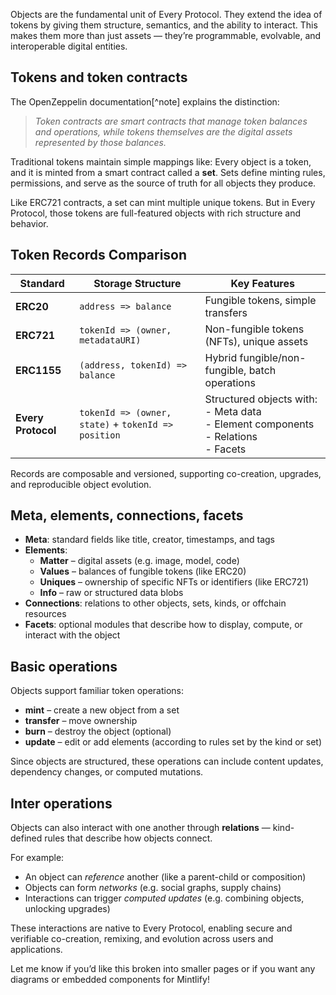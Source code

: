Objects are the fundamental unit of Every Protocol. They extend the idea of tokens by giving them structure, semantics, and the ability to interact. This makes them more than just assets — they’re programmable, evolvable, and interoperable digital entities.



## Tokens and token contracts

The OpenZeppelin documentation[^note] explains the distinction:

> *Token contracts are smart contracts that manage token balances and operations, while tokens themselves are the digital assets represented by those balances.*

Traditional tokens maintain simple mappings like:
Every object is a token, and it is minted from a smart contract called a **set**.
Sets define minting rules, permissions, and serve as the source of truth for all objects they produce.

Like ERC721 contracts, a set can mint multiple unique tokens. But in Every Protocol, those tokens are full-featured objects with rich structure and behavior.

## Token Records Comparison

| Standard | Storage Structure | Key Features |
|----------|-------------------|-------------|
| **ERC20** | `address => balance` | Fungible tokens, simple transfers |
| **ERC721** | `tokenId => (owner, metadataURI)` | Non-fungible tokens (NFTs), unique assets |
| **ERC1155** | `(address, tokenId) => balance` | Hybrid fungible/non-fungible, batch operations |
| **Every Protocol** | `tokenId => (owner, state)` + `tokenId => position` | Structured objects with:<br>- Meta data<br>- Element components<br>- Relations<br>- Facets |

Records are composable and versioned, supporting co-creation, upgrades, and reproducible object evolution.

## Meta, elements, connections, facets

- **Meta**: standard fields like title, creator, timestamps, and tags
- **Elements**:
  - **Matter** – digital assets (e.g. image, model, code)
  - **Values** – balances of fungible tokens (like ERC20)
  - **Uniques** – ownership of specific NFTs or identifiers (like ERC721)
  - **Info** – raw or structured data blobs
- **Connections**: relations to other objects, sets, kinds, or offchain resources
- **Facets**: optional modules that describe how to display, compute, or interact with the object

## Basic operations

Objects support familiar token operations:

- **mint** – create a new object from a set
- **transfer** – move ownership
- **burn** – destroy the object (optional)
- **update** – edit or add elements (according to rules set by the kind or set)

Since objects are structured, these operations can include content updates, dependency changes, or computed mutations.

## Inter operations

Objects can also interact with one another through **relations** — kind-defined rules that describe how objects connect.

For example:

- An object can *reference* another (like a parent-child or composition)
- Objects can form *networks* (e.g. social graphs, supply chains)
- Interactions can trigger *computed updates* (e.g. combining objects, unlocking upgrades)

These interactions are native to Every Protocol, enabling secure and verifiable co-creation, remixing, and evolution across users and applications.

Let me know if you’d like this broken into smaller pages or if you want any diagrams or embedded components for Mintlify!
